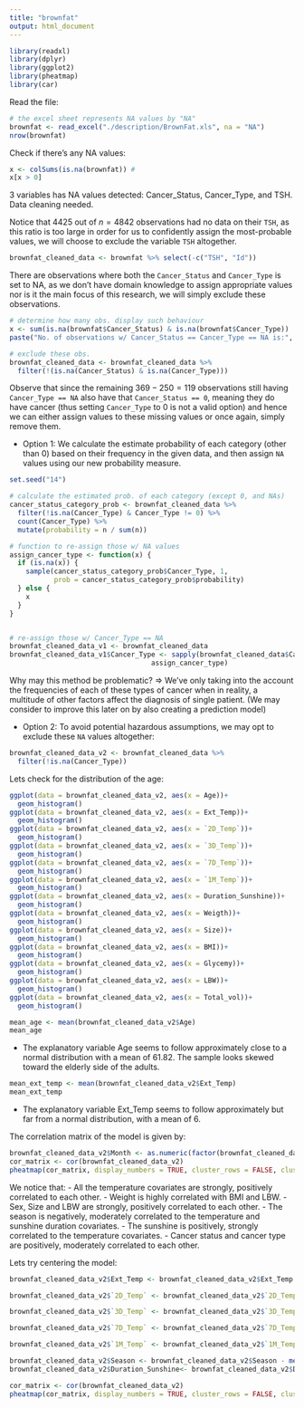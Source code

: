```yaml
---
title: "brownfat"
output: html_document
---
```


```r
library(readxl)
library(dplyr)
library(ggplot2)
library(pheatmap)
library(car)
```

Read the file:

```r
# the excel sheet represents NA values by "NA"
brownfat <- read_excel("./description/BrownFat.xls", na = "NA")
nrow(brownfat)
```

Check if there's any NA values:

```r
x <- colSums(is.na(brownfat)) # 
x[x > 0]
```

3 variables has NA values detected: Cancer_Status, Cancer_Type, and TSH. Data cleaning needed.

Notice that $4425$ out of $n=4842$ observations had no data on their `TSH`, as this ratio is too large in order for us to confidently assign the most-probable values, we will choose to exclude the variable `TSH` altogether.

```r
brownfat_cleaned_data <- brownfat %>% select(-c("TSH", "Id"))
```

There are observations where both the `Cancer_Status` and `Cancer_Type` is set to NA, as we don't have domain knowledge to assign appropriate values nor is it the main focus of this research, we will simply exclude these observations.

```r
# determine how many obs. display such behaviour
x <- sum(is.na(brownfat$Cancer_Status) & is.na(brownfat$Cancer_Type))
paste("No. of observations w/ Cancer_Status == Cancer_Type == NA is:", x)

# exclude these obs.
brownfat_cleaned_data <- brownfat_cleaned_data %>% 
  filter(!(is.na(Cancer_Status) & is.na(Cancer_Type)))
```

Observe that since the remaining $369  - 250 = 119$ observations still having `Cancer_Type == NA` also have that `Cancer_Status == 0`, meaning they do have cancer (thus setting `Cancer_Type` to $0$ is not a valid option) and hence we can either assign values to these missing values or once again, simply remove them.

-   Option 1: We calculate the estimate probability of each category (other than $0$) based on their frequency in the given data, and then assign `NA` values using our new probability measure.

```r
set.seed("14")

# calculate the estimated prob. of each category (except 0, and NAs)
cancer_status_category_prob <- brownfat_cleaned_data %>%
  filter(!is.na(Cancer_Type) & Cancer_Type != 0) %>%
  count(Cancer_Type) %>% 
  mutate(probability = n / sum(n))

# function to re-assign those w/ NA values
assign_cancer_type <- function(x) {
  if (is.na(x)) {
    sample(cancer_status_category_prob$Cancer_Type, 1, 
           prob = cancer_status_category_prob$probability)
  } else {
    x
  }
}


# re-assign those w/ Cancer_Type == NA
brownfat_cleaned_data_v1 <- brownfat_cleaned_data
brownfat_cleaned_data_v1$Cancer_Type <- sapply(brownfat_cleaned_data$Cancer_Type,
                                   assign_cancer_type)
```

Why may this method be problematic? =\> We've only taking into the account the frequencies of each of these types of cancer when in reality, a multitude of other factors affect the diagnosis of single patient. (We may consider to improve this later on by also creating a prediction model)

-   Option 2: To avoid potential hazardous assumptions, we may opt to exclude these `NA` values altogether:

```r
brownfat_cleaned_data_v2 <- brownfat_cleaned_data %>%
  filter(!is.na(Cancer_Type))
```

Lets check for the distribution of the age:
```r
ggplot(data = brownfat_cleaned_data_v2, aes(x = Age))+
  geom_histogram()
ggplot(data = brownfat_cleaned_data_v2, aes(x = Ext_Temp))+
  geom_histogram()
ggplot(data = brownfat_cleaned_data_v2, aes(x = `2D_Temp`))+
  geom_histogram()
ggplot(data = brownfat_cleaned_data_v2, aes(x = `3D_Temp`))+
  geom_histogram()
ggplot(data = brownfat_cleaned_data_v2, aes(x = `7D_Temp`))+
  geom_histogram()
ggplot(data = brownfat_cleaned_data_v2, aes(x = `1M_Temp`))+
  geom_histogram()
ggplot(data = brownfat_cleaned_data_v2, aes(x = Duration_Sunshine))+
  geom_histogram()
ggplot(data = brownfat_cleaned_data_v2, aes(x = Weigth))+
  geom_histogram()
ggplot(data = brownfat_cleaned_data_v2, aes(x = Size))+
  geom_histogram()
ggplot(data = brownfat_cleaned_data_v2, aes(x = BMI))+
  geom_histogram()
ggplot(data = brownfat_cleaned_data_v2, aes(x = Glycemy))+
  geom_histogram()
ggplot(data = brownfat_cleaned_data_v2, aes(x = LBW))+
  geom_histogram()
ggplot(data = brownfat_cleaned_data_v2, aes(x = Total_vol))+
  geom_histogram()
```

```r
mean_age <- mean(brownfat_cleaned_data_v2$Age)
mean_age
```
- The explanatory variable Age seems to follow approximately close to a normal distribution with a mean of 61.82. The sample looks skewed toward the elderly side of the adults.
```r
mean_ext_temp <- mean(brownfat_cleaned_data_v2$Ext_Temp)
mean_ext_temp
```
- The explanatory variable Ext_Temp seems to follow approximately but far from a normal distribution, with a mean of 6.

The correlation matrix of the model is given by: 
```r
brownfat_cleaned_data_v2$Month <- as.numeric(factor(brownfat_cleaned_data_v2$Month))
cor_matrix <- cor(brownfat_cleaned_data_v2)
pheatmap(cor_matrix, display_numbers = TRUE, cluster_rows = FALSE, cluster_cols = FALSE)

```
We notice that:
- All the temperature covariates are strongly, positively correlated to each other. 
- Weight is highly correlated with BMI and LBW.
- Sex, Size and LBW are strongly, positively  correlated to each other.
- The season is negatively, moderately correlated to the temperature and sunshine duration covariates.
- The sunshine is positively, strongly correlated to the temperature covariates.
- Cancer status and cancer type are positively, moderately correlated to each other.

Lets try centering the model:

```r
brownfat_cleaned_data_v2$Ext_Temp <- brownfat_cleaned_data_v2$Ext_Temp - mean(brownfat_cleaned_data_v2$Ext_Temp)

brownfat_cleaned_data_v2$`2D_Temp` <- brownfat_cleaned_data_v2$`2D_Temp` - mean(brownfat_cleaned_data_v2$`2D_Temp`) 

brownfat_cleaned_data_v2$`3D_Temp` <- brownfat_cleaned_data_v2$`3D_Temp` - mean(brownfat_cleaned_data_v2$`3D_Temp`) 

brownfat_cleaned_data_v2$`7D_Temp` <- brownfat_cleaned_data_v2$`7D_Temp` - mean(brownfat_cleaned_data_v2$`7D_Temp`)

brownfat_cleaned_data_v2$`1M_Temp` <- brownfat_cleaned_data_v2$`1M_Temp` - mean(brownfat_cleaned_data_v2$`1M_Temp`) 

brownfat_cleaned_data_v2$Season <- brownfat_cleaned_data_v2$Season - mean(brownfat_cleaned_data_v2$Season) 
brownfat_cleaned_data_v2$Duration_Sunshine<- brownfat_cleaned_data_v2$Duration_Sunshine - mean(brownfat_cleaned_data_v2$Duration_Sunshine) 

cor_matrix <- cor(brownfat_cleaned_data_v2)
pheatmap(cor_matrix, display_numbers = TRUE, cluster_rows = FALSE, cluster_cols = FALSE)

```